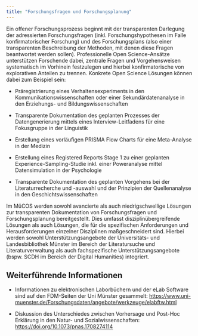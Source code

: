 ```yaml
---
title: "Forschungsfragen und Forschungsplanung"
---
```


Ein offener Forschungsprozess beginnt mit der transparenten Darlegung der adressierten Forschungsfragen (inkl. Forschungshypothesen im Falle konfirmatorischer Forschung) und des Forschungsplans (also einer transparenten Beschreibung der Methoden, mit denen diese Fragen beantwortet werden sollen). Professionelle Open Science-Ansätze unterstützen Forschende dabei, zentrale Fragen und Vorgehensweisen systematisch im Vorhinein festzulegen und hierbei konfirmatorische von explorativen Anteilen zu trennen. Konkrete Open Science Lösungen können dabei zum Beispiel sein:

-   Präregistrierung eines Verhaltensexperiments in den Kommunikationswissenschaften oder einer Sekundärdatenanalyse in den Erziehungs- und Bildungswissenschaften

-   Transparente Dokumentation des geplanten Prozesses der Datengenerierung mittels eines Interview-Leitfadens für eine Fokusgruppe in der Linguistik

-   Erstellung eines vorläufigen PRISMA Flow Charts für eine Meta-Analyse in der Medizin

-   Erstellung eines Registered Reports Stage 1 zu einer geplanten Experience-Sampling-Studie inkl. einer Poweranalyse mittel Datensimulation in der Psychologie

-   Transparente Dokumentation des geplanten Vorgehens bei der Literaturrecherche und -auswahl und der Prinzipien der Quellenanalyse in den Geschichtswissenschaften

Im MüCOS werden sowohl avancierte als auch niedrigschwellige Lösungen zur transparenten Dokumentation von Forschungsfragen und Forschungsplanung bereitgestellt. Dies umfasst disziplinübergreifende Lösungen als auch Lösungen, die für die spezifischen Anforderungen und Herausforderungen einzelner Disziplinen maßgeschneidert sind. Hierbei werden sowohl Unterstützungsangebote der Universitäts- und Landesbibliothek Münster im Bereich der Literatursuche und Literaturverwaltung als auch fachspezifische Unterstützungsangebote (bspw. SCDH im Bereich der Digital Humanities) integriert.

## Weiterführende Informationen

-   Informationen zu elektronischen Laborbüchern und der eLab Software sind auf den FDM-Seiten der Uni Münster gesammelt: <https://www.uni-muenster.de/Forschungsdaten/angebote/werkzeuge/elabftw.html>

-   Diskussion des Unterschiedes zwischen Vorhersage und Post-Hoc Erklärung in den Natur- und Sozialwissenschaften: <https://doi.org/10.1073/pnas.1708274114>
